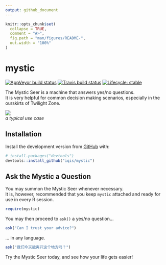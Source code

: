```yaml
---
output: github_document
---
```


<!-- README.md is generated from README.Rmd. Please edit that file -->

```r
knitr::opts_chunk$set(
  collapse = TRUE,
  comment = "#>",
  fig.path = "man/figures/README-",
  out.width = "100%"
)
```
# mystic

<!-- badges: start -->
[![AppVeyor build status](https://ci.appveyor.com/api/projects/status/github/iqis/mystic?branch=master&svg=true)](https://ci.appveyor.com/project/iqis/mystic)
[![Travis build status](https://travis-ci.org/iqis/mystic.svg?branch=master)](https://travis-ci.org/iqis/mystic)
[![Lifecycle: stable](https://img.shields.io/badge/lifecycle-stable-brightgreen.svg)](https://www.tidyverse.org/lifecycle/#stable)
<!-- badges: end -->

The Mystic Seer is a machine that answers yes/no questions.    
It is very helpful for common decision making scenarios, especially in the ourskirts of Twilight Zone.
    
![](http://www.mysticseer.com/images/twilightzone/twilightzonenickoftime3.jpg)    
_a typical use case_


## Installation

Install the development version from [GitHub](https://github.com/) with:

``` r
# install.packages("devtools")
devtools::install_github("iqis/mystic")
```
## Ask the Mystic a Question

You may summon the Mystic Seer whenever necessary.    
It is, however, recommended that you keep `mystic` attached and ready for use in every R session.

```r
require(mystic)
```

You may then proceed to `ask()` a yes/no question...

```r
ask("Can I trust your advice?")
```

... in any language.

```r
ask("我们今天能离开这个地方吗？")
```

Try the Mystic Seer today, and see how your life gets easier!
